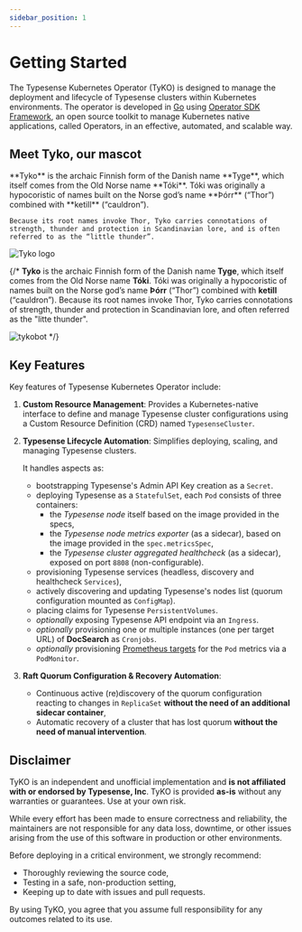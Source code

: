 ```yaml
---
sidebar_position: 1
---
```


# Getting Started

The Typesense Kubernetes Operator (TyKO) is designed to manage the deployment and lifecycle of Typesense clusters within Kubernetes environments. The operator is developed in [Go](https://go.dev/) using [Operator SDK Framework](https://sdk.operatorframework.io/), an open source toolkit to manage Kubernetes native applications, called Operators, in an effective, automated, and scalable way.

## Meet Tyko, our mascot


<div className={styles.imageTextSection}>
  
  <div className={styles.textWrapper}>
    **Tyko** is the archaic Finnish form of the Danish name **Tyge**, which itself comes from the Old Norse name **Tóki**. Tóki was originally a hypocoristic of names built on the Norse god’s name **Þórr** (“Thor”) combined with **ketill** (“cauldron”).

    Because its root names invoke Thor, Tyko carries connotations of strength, thunder and protection in Scandinavian lore, and is often referred to as the “little thunder”.
  </div>
  <div className={styles.imageWrapper}>
    <img
      src={useBaseUrl('/img/tyko-logo.png')}
      alt="Tyko logo"
    />
  </div>
</div>

{/* **Tyko** is the archaic Finnish form of the Danish name **Tyge**, which itself comes from the Old Norse name **Tóki**. Tóki was originally a hypocoristic of names built on the Norse god’s name **Þórr** (“Thor”) combined with **ketill** (“cauldron”). Because its root names invoke Thor, Tyko carries connotations of strength, thunder and protection in Scandinavian lore, and often referred as the "litte thunder".

![tykobot](/img/tyko-logo.png) */}

## Key Features

Key features of Typesense Kubernetes Operator include:

1. **Custom Resource Management**: Provides a Kubernetes-native interface to define and manage Typesense cluster configurations using a Custom Resource Definition (CRD) named `TypesenseCluster`.

2. **Typesense Lifecycle Automation**: Simplifies deploying, scaling, and managing Typesense clusters.
  
    It handles aspects as:
     - bootstrapping Typesense's Admin API Key creation as a `Secret`.
     - deploying Typesense as a `StatefulSet`, each `Pod` consists of three containers:
       - the *Typesense node* itself based on the image provided in the specs,
       - the *Typesense node metrics exporter* (as a sidecar), based on the image provided in the `spec.metricsSpec`,
       - the _Typesense cluster aggregated healthcheck_ (as a sidecar), exposed on port `8808` (non-configurable).
     - provisioning Typesense services (headless, discovery and healthcheck `Services`),
     - actively discovering and updating Typesense's nodes list (quorum configuration mounted as `ConfigMap`).
     - placing claims for Typesense `PersistentVolumes`.
     - *optionally* exposing Typesense API endpoint via an `Ingress`.
     - *optionally* provisioning one or multiple instances (one per target URL) of **DocSearch** as `Cronjobs`.
     - *optionally* provisioning [Prometheus targets](https://prometheus.io/docs/guides/multi-target-exporter/) for the `Pod` metrics via a `PodMonitor`.
  
3. **Raft Quorum Configuration & Recovery Automation**:
   - Continuous active (re)discovery of the quorum configuration reacting to changes in `ReplicaSet` **without the need of an additional sidecar container**,
   - Automatic recovery of a cluster that has lost quorum **without the need of manual intervention**.

## Disclaimer

TyKO is an independent and unofficial implementation and **is not affiliated with or endorsed by Typesense, Inc**. TyKO is provided **as-is** without any warranties or guarantees. Use at your own risk.

While every effort has been made to ensure correctness and reliability, the maintainers are not responsible for any data loss, downtime, or other issues arising from the use of this software in production or other environments.

Before deploying in a critical environment, we strongly recommend:

- Thoroughly reviewing the source code,
- Testing in a safe, non-production setting,
- Keeping up to date with issues and pull requests.

By using TyKO, you agree that you assume full responsibility for any outcomes related to its use.

